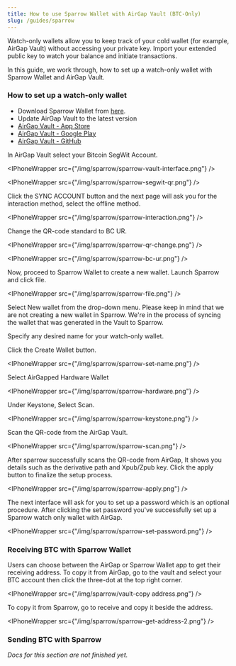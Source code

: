 ```yaml
---
title: How to use Sparrow Wallet with AirGap Vault (BTC-Only)
slug: /guides/sparrow
---
```



Watch-only wallets allow you to keep track of your cold wallet (for example, AirGap Vault) without accessing your private key. Import your extended public key to watch your balance and initiate transactions.

In this guide, we work through, how to set up a watch-only wallet with Sparrow Wallet and AirGap Vault.

### How to set up a watch-only wallet

- Download Sparrow Wallet from [here](https://sparrowwallet.com/download/).
- Update AirGap Vault to the latest version
- [AirGap Vault - App Store](https://itunes.apple.com/us/app/airgap-vault-secure-secrets/id1417126841?l=de&ls=1&mt=8)
- [AirGap Vault - Google Play](https://play.google.com/store/apps/details?id=it.airgap.vault)
- [AirGap Vault - GitHub](https://github.com/airgap-it/airgap-vault/releases)

In AirGap Vault select your Bitcoin SegWit Account.

<IPhoneWrapper src={"/img/sparrow/sparrow-vault-interface.png"} />

<IPhoneWrapper src={"/img/sparrow/sparrow-segwit-qr.png"} />

Click the SYNC ACCOUNT button and the next page will ask you for the interaction method, select the offline method.

<IPhoneWrapper src={"/img/sparrow/sparrow-interaction.png"} />

Change the QR-code standard to BC UR.

<IPhoneWrapper src={"/img/sparrow/sparrow-qr-change.png"} />

<IPhoneWrapper src={"/img/sparrow/sparrow-bc-ur.png"} />

Now, proceed to Sparrow Wallet to create a new wallet. Launch Sparrow and click file.

<IPhoneWrapper src={"/img/sparrow/sparrow-file.png"} />

Select New wallet from the drop-down menu. Please keep in mind that we are not creating a new wallet in Sparrow. We're in the process of syncing the wallet that was generated in the Vault to Sparrow.

Specify any desired name for your watch-only wallet.

Click the Create Wallet button.

<IPhoneWrapper src={"/img/sparrow/sparrow-set-name.png"} />

Select AirGapped Hardware Wallet

<IPhoneWrapper src={"/img/sparrow/sparrow-hardware.png"} />

Under Keystone, Select Scan.

<IPhoneWrapper src={"/img/sparrow/sparrow-keystone.png"} />

Scan the QR-code from the AirGap Vault.

<IPhoneWrapper src={"/img/sparrow/sparrow-scan.png"} />

After sparrow successfully scans the QR-code from AirGap, It shows you details such as the derivative path and Xpub/Zpub key. Click the apply button to finalize the setup process.

<IPhoneWrapper src={"/img/sparrow/sparrow-apply.png"} />

The next interface will ask for you to set up a password which is an optional procedure. After clicking the set password you've successfully set up a Sparrow watch only wallet with AirGap.

<IPhoneWrapper src={"/img/sparrow/sparrow-set-password.png"} />

### Receiving BTC with Sparrow Wallet

Users can choose between the AirGap or Sparrow Wallet app to get their receiving address.
To copy it from AirGap, go to the vault and select your BTC account then click the three-dot at the top right corner.

<IPhoneWrapper src={"/img/sparrow/vault-copy address.png"} />

To copy it from Sparrow, go to receive and copy it beside the address.

<IPhoneWrapper src={"/img/sparrow/sparrow-get-address-2.png"} />

### Sending BTC with Sparrow

_Docs for this section are not finished yet._
